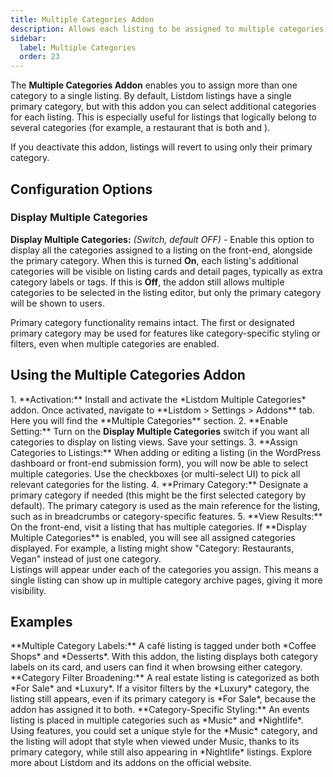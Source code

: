 ```yaml
---
title: Multiple Categories Addon
description: Allows each listing to be assigned to multiple categories instead of just one primary category.
sidebar:
  label: Multiple Categories
  order: 23
---
```



The **Multiple Categories Addon** enables you to assign more than one category to a single listing. By default, Listdom listings have a single primary category, but with this addon you can select additional categories for each listing. This is especially useful for listings that logically belong to several categories (for example, a restaurant that is both <Badge text="Vegan Friendly" /> and <Badge text="Family Friendly" />). 

<Aside type="note">
If you deactivate this addon, listings will revert to using only their primary category.
</Aside>

## Configuration Options

### Display Multiple Categories

**Display Multiple Categories:** *(Switch, default OFF)* - Enable this option to display all the categories assigned to a listing on the front-end, alongside the primary category. When this is turned **On**, each listing's additional categories will be visible on listing cards and detail pages, typically as extra category labels or tags. If this is **Off**, the addon still allows multiple categories to be selected in the listing editor, but only the primary category will be shown to users.

<Aside type="tip">
Primary category functionality remains intact. The first or designated primary category may be used for features like category-specific styling or filters, even when multiple categories are enabled.
</Aside>

## Using the Multiple Categories Addon

<Steps>
1. **Activation:** Install and activate the *Listdom Multiple Categories* addon. Once activated, navigate to **Listdom > Settings > Addons** tab. Here you will find the **Multiple Categories** section.
2. **Enable Setting:** Turn on the <strong>Display Multiple Categories</strong> switch if you want all categories to display on listing views. Save your settings.
3. **Assign Categories to Listings:** When adding or editing a listing (in the WordPress dashboard or front-end submission form), you will now be able to select multiple categories. Use the checkboxes (or multi-select UI) to pick all relevant categories for the listing.
4. **Primary Category:** Designate a primary category if needed (this might be the first selected category by default). The primary category is used as the main reference for the listing, such as in breadcrumbs or category-specific features.
5. **View Results:** On the front-end, visit a listing that has multiple categories. If **Display Multiple Categories** is enabled, you will see all assigned categories displayed. For example, a listing might show "Category: Restaurants, Vegan" instead of just one category.
</Steps>

<Aside type="note">
Listings will appear under each of the categories you assign. This means a single listing can show up in multiple category archive pages, giving it more visibility.
</Aside>

## Examples

<CardGrid>
  <Card>
    **Multiple Category Labels:** A café listing is tagged under both *Coffee Shops* and *Desserts*. With this addon, the listing displays both category labels on its card, and users can find it when browsing either category.
  </Card>
  <Card>
    **Category Filter Broadening:** A real estate listing is categorized as both *For Sale* and *Luxury*. If a visitor filters by the *Luxury* category, the listing still appears, even if its primary category is *For Sale*, because the addon has assigned it to both.
  </Card>
  <Card>
    **Category-Specific Styling:** An events listing is placed in multiple categories such as *Music* and *Nightlife*. Using <Badge text="Pro" /> features, you could set a unique style for the *Music* category, and the listing will adopt that style when viewed under Music, thanks to its primary category, while still also appearing in *Nightlife* listings.
  </Card>
</CardGrid>

<LinkCard href="https://listdom.net" title="Listdom Official Website">
  Explore more about Listdom and its addons on the official website.
</LinkCard>

